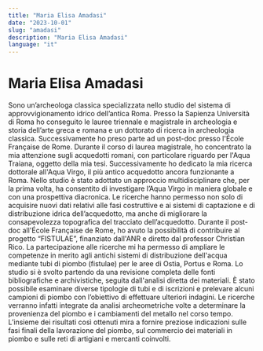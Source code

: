 ```yaml
---
title: "Maria Elisa Amadasi"
date: "2023-10-01"
slug: "amadasi"
description: "Maria Elisa Amadasi"
language: "it"
---
```


# Maria Elisa Amadasi

Sono un’archeologa classica specializzata nello studio del sistema di approvvigionamento idrico dell’antica Roma. Presso la Sapienza Università di Roma ho conseguito le lauree triennale e magistrale in archeologia e storia dell’arte greca e romana e un dottorato di ricerca in archeologia classica. Successivamente ho preso parte ad un post-doc presso l'École Française de Rome.
Durante il corso di laurea magistrale, ho concentrato la mia attenzione sugli acquedotti romani, con particolare riguardo per l'Aqua Traiana, oggetto della mia tesi. Successivamente ho dedicato la mia ricerca dottorale all'Aqua Virgo, il più antico acquedotto ancora funzionante a Roma. Nello studio è stato adottato un approccio multidisciplinare che, per la prima volta, ha consentito di investigare l’Aqua Virgo in maniera globale e con una prospettiva diacronica. Le ricerche hanno permesso non solo di acquisire nuovi dati relativi alle fasi costruttive e ai sistemi di captazione e di distribuzione idrica dell’acquedotto, ma anche di migliorare la consapevolezza topografica del tracciato dell’acquedotto.
Durante il post-doc all'École Française de Rome, ho avuto la possibilità di contribuire al progetto “FISTULAE”, finanziato dall'ANR e diretto dal professor Christian Rico. La partecipazione alle ricerche mi ha permesso di ampliare le competenze in merito agli antichi sistemi di distribuzione dell'acqua mediante tubi di piombo (fistulae) per le aree di Ostia, Portus e Roma. Lo studio si è svolto partendo da una revisione completa delle fonti bibliografiche e archivistiche, seguita dall'analisi diretta dei materiali. È stato possibile esaminare diverse tipologie di tubi e di iscrizioni e prelevare alcuni campioni di piombo con l’obiettivo di effettuare ulteriori indagini. Le ricerche verranno infatti integrate da analisi archeometriche volte a determinare la provenienza del piombo e i cambiamenti del metallo nel corso tempo. L’insieme dei risultati così ottenuti mira a fornire preziose indicazioni sulle fasi finali della lavorazione del piombo, sul commercio dei materiali in piombo e sulle reti di artigiani e mercanti coinvolti.
